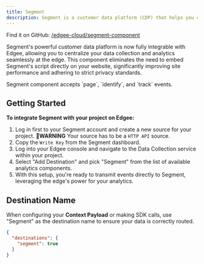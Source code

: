 ```yaml
---
title: Segment
description: Segment is a customer data platform (CDP) that helps you collect, clean, and activate your customer data, **now at the edge**.
---
```


Find it on GitHub: [<Icon icon="github" iconType="solid" /> /edgee-cloud/segment-component](https://github.com/edgee-cloud/segment-component)

Segment's powerful customer data platform is now fully integrable with Edgee, allowing you to centralize your data collection 
and analytics seamlessly at the edge. This component eliminates the need to embed Segment's script directly on your website, 
significantly improving site performance and adhering to strict privacy standards.

<Note>
  Segment component accepts `page`, `identify`, and `track` events.
</Note>

## Getting Started

**To integrate Segment with your project on Edgee:**

1. Log in first to your Segment account and create a new source for your project. 🚨**WARNING** Your source has to be a `HTTP API` source.
2. Copy the `Write Key` from the Segment dashboard.
3. Log into your Edgee console and navigate to the Data Collection service within your project.
4. Select "Add Destination" and pick "Segment" from the list of available analytics components.
5. With this setup, you're ready to transmit events directly to Segment, leveraging the edge's power for your analytics.

## Destination Name

When configuring your **Context Payload** or making SDK calls, use "Segment" as the destination name to ensure your data is correctly routed.

```json
{
  "destinations": {
    "segment": true
  }
}
```
